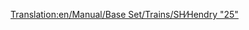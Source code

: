 [[Translation:en/Manual/Base Set/Trains/SH∕Hendry "25"]]
{{it/Manual/Base Set/Trains/Treni|Image=[[File:en/Manual/Base Set/Trains/Shhendry25.png]]
|Name=SH/Hendry "25"
|Cost=€ 35.156
|Speed=128 km/h (80 mph)
|Weight=72 t
|Power=1.250 hp (932 kW)
|Annual=€ 2.894
|Designed=1961
|Lifespan=18
|Capacity=N/A
|Description=Questo è il primo motore diesel in grado di trainare carichi pesanti. È più debole della [[it/Manual/Base Set/Trains/UU "37"|UU "37"]]; difficilmente migliore di [[it/Manual/Base Set/Trains/Ginzu "A4"|Ginzu "A4"]] e inferiore a [[it/Manual/Base Set/Trains/SH "8P"|SH "8P"]]. È meglio utilizzato per carichi leggeri o medi, assegnandole il ruolo di "cavallo da tiro secondario", come il [[it/Manual/Base Set/Trains/Chaney "Jubilee"|Chaney "Jubilee"]] all'inizio del gioco.
|Real-life=[http://en.wikipedia.org/wiki/British_Rail_Class_25 British Rail Class 25]
}}